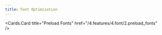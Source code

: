 ```yaml
---
title: Font Optimization
--- 
```



 
<Cards>
  <Cards.Card
    title="Optimize Google Fonts"
    href="/4.features/4.font/1.optimize_google_fonts"
  />

  <Cards.Card
    title="Preload Fonts"
    href="/4.features/4.font/2.preload_fonts"
  />
</Cards>